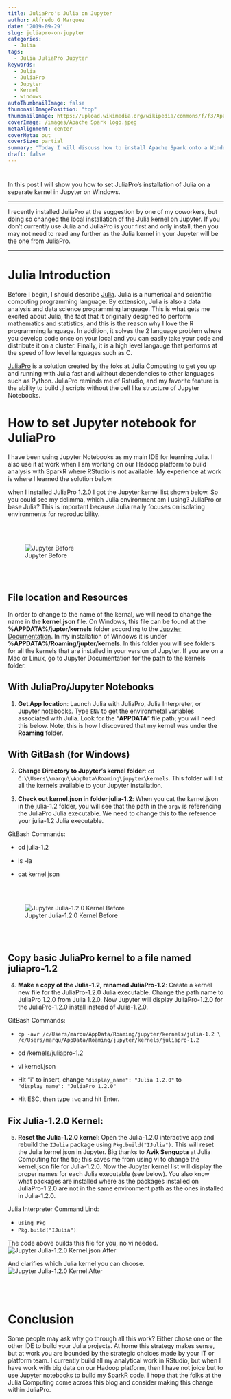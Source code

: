 ```yaml
---
title: JuliaPro's Julia on Jupyter
author: Alfredo G Marquez
date: '2019-09-29'
slug: juliapro-on-jupyter
categories:
  - Julia
tags:
  - Julia JuliaPro Jupyter
keywords:
  - Julia
  - JuliaPro
  - Jupyter
  - Kernel
  - windows
autoThumbnailImage: false
thumbnailImagePosition: "top"
thumbnailImage: https://upload.wikimedia.org/wikipedia/commons/f/f3/Apache_Spark_logo.svg
coverImage: /images/Apache Spark logo.jpeg
metaAlignment: center
coverMeta: out
coverSize: partial
summary: "Today I will discuss how to install Apache Spark onto a Windows machine."
draft: false
---
```


<!--more-->


# 

In this post I will show you how to set JuliaPro's installation of Julia on a separate kernel in Jupyter on Windows.  

-----

I recently installed JuliaPro at the suggestion by one of my coworkers, but doing so changed the local installation of the Julia kernel on Jupyter.  If you don't currently use Julia and JuliaPro is your first and only install, then you may not need to read any further as the Julia kernel in your Jupyter will be the one from JuliaPro.

-----

# Julia Introduction

Before I begin, I should describe [Julia](https://julialang.org/).  Julia is a numerical and scientific computing programming language.  By extension, Julia is also a data analysis and data science programming language.  This is what gets me excited about Julia, the fact that it originally designed to perform mathematics and statistics, and this is the reason why I love the R programming language.  In addition, it solves the 2 language problem where you develop code once on your local and you can easily take your code and distribute it on a cluster.  Finally, it is a high level langauge that performs at the speed of low level languages such as C.


[JuliaPro](https://juliacomputing.com/products/juliapro.html) is a solution created by the foks at Julia Computing to get you up and running with Julia fast and without dependencies to other languages such as Python. JuliaPro reminds me of Rstudio, and my favorite feature is the ability to build .jl scripts without the cell like structure of Jupyter Notebooks.

# How to set Jupyter notebook for JuliaPro

I have been using Jupyter Notebooks as my main IDE for learning Julia.  I also use it at work when I am working on our Hadoop platform to build analysis with SparkR where RStudio is not available. My experience at work is where I learned the solution below.

when I installed JuliaPro 1.2.0 I got the Jupyter kernel list shown below.  So you could see my delimma, which Julia environment am I using? JuliaPro or base Julia?  This is important because Julia really focuses on isolating environments for reproducibility.  

<br></br>

![Jupyter Before](/images/Jupyter_JuliaPro_before.PNG)

<br></br>


## File location and Resources

In order to change to the name of the kernal, we will need to change the name in the **kernel.json** file.  On Windows, this file can be found at the **%APPDATA%/jupter/kernels** folder according to the [Jupyter Documentation](https://jupyter.readthedocs.io/en/latest/projects/jupyter-directories.html). In my installation of Windows it is under **%APPDATA%/Roaming/jupter/kernels**. In this folder you will see folders for all the kernels that are installed in your version of Jupyter. If you are on a Mac or Linux, go to Jupyter Documentation for the path to the kernels folder.  

## With JuliaPro/Jupyter Notebooks

1. **Get App location**: Launch Julia with JuliaPro, Julia Interpreter, or Jupyter notebooks. Type `ENV` to get the environmetal variables associated with Julia.  Look for the "**APPDATA**" file path; you will need this below. Note, this is how I discovered that my kernel was under the **Roaming** folder.  

## With GitBash (for Windows)

2. **Change Directory to Jupyter's kernel folder**: `cd C:\\Users\\marqu\\AppData\Roaming\jupyter\kernels`. This folder will list all the kernels available to your Jupyter installation.

3. **Check out kernel.json in folder julia-1.2**: When you cat the kernel.json in the julia-1.2 folder, you will see that the path in the `argv` is referencing the JuliaPro Julia executable.  We need to change this to the reference your julia-1.2 Julia executable. 

  GitBash Commands:
  
  - cd julia-1.2
  
  - ls -la
  
  - cat kernel.json

<br></br>

![Jupyter Julia-1.2.0 Kernel Before](/images/GitBash_JuliaPro_before.PNG)

<br></br>

## Copy basic JuliaPro kernel to a file named juliapro-1.2

4. **Make a copy of the Julia-1.2, renamed JuliaPro-1.2**: Create a kernel new file for the JuliaPro-1.2.0 Julia executable. Change the path name to JuliaPro 1.2.0 from Julia 1.2.0.  Now Jupyter will display JuliaPro-1.2.0 for the JuliaPro-1.2.0 install instead of Julia-1.2.0.

 GitBash Commands:
 
 - `cp -avr /c/Users/marqu/AppData/Roaming/jupyter/kernels/julia-1.2 \ /c/Users/marqu/AppData/Roaming/jupyter/kernels/juliapro-1.2`
 
 - cd /kernels/juliapro-1.2
 
 - vi kernel.json
 
 - Hit "i" to insert, change `"display_name": "Julia 1.2.0"` to `"display_name": "JuliaPro 1.2.0"`
 
 - Hit ESC, then type `:wq` and hit Enter.

## Fix Julia-1.2.0 Kernel: 

5. **Reset the Julia-1.2.0 kernel**: Open the Julia-1.2.0 interactive app and rebuild the `IJulia` package using `Pkg.build("IJulia")`.  This will reset the Julia kernel.json in Jupyter.  Big thanks to **Avik Sengupta** at Julia Computing for the tip; this saves me from using vi to change the kernel.json file for Julia-1.2.0.  Now the Jupyter kernel list will display the proper names for each Julia executable (see below).  You also know what packages are installed where as the packages installed on JuliaPro-1.2.0 are not in the same environment path as the ones installed in Julia-1.2.0.

 Julia Interpreter Command Lind:
 
  - `using Pkg`
  - `Pkg.build("IJulia")`

The code above builds this file for you, no vi needed.
![Jupyter Julia-1.2.0 Kernel.json After](/images/GitBash_JuliaPro_after.PNG)

And clarifies which Julia kernel you can choose.
![Jupyter Julia-1.2.0 Kernel After](/images/Jupyter_JuliaPro_after.PNG)

<br></br>

# Conclusion

Some people may ask why go through all this work? Either chose one or the other IDE to build your Julia projects. At home this strategy makes sense, but at work you are bounded by the strategic choices made by your IT or platform team. I currently build all my analytical work in RStudio, but when I have work with big data on our Hadoop platform, then I have not joice but to use Jupyter notebooks to build my SparkR code. I hope that the folks at the Julia Computing come across this blog and consider making this change within JuliaPro.


